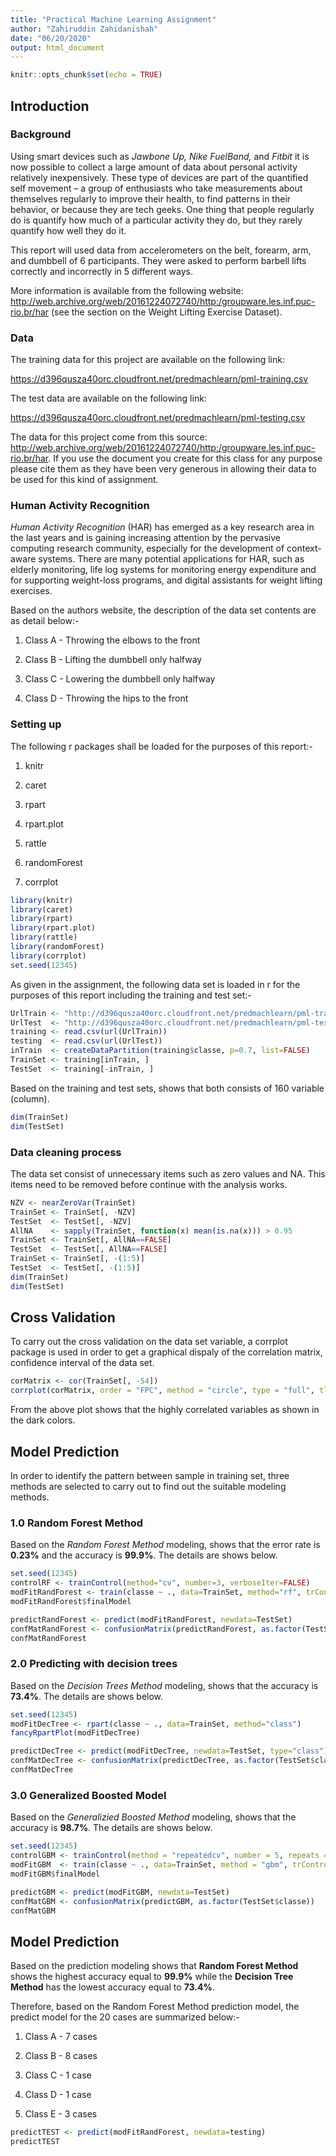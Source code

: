 ```yaml
---
title: "Practical Machine Learning Assignment"
author: "Zahiruddin Zahidanishah"
date: "06/20/2020"
output: html_document
---
```


```r
knitr::opts_chunk$set(echo = TRUE)
```

## Introduction

### Background

Using smart devices such as *Jawbone Up, Nike FuelBand,* and *Fitbit* it is now possible to collect a large amount of data about personal activity relatively inexpensively. These type of devices are part of the quantified self movement – a group of enthusiasts who take measurements about themselves regularly to improve their health, to find patterns in their behavior, or because they are tech geeks. One thing that people regularly do is quantify how much of a particular activity they do, but they rarely quantify how well they do it. 

This report will used data from accelerometers on the belt, forearm, arm, and dumbbell of 6 participants. They were asked to perform barbell lifts correctly and incorrectly in 5 different ways. 

More information is available from the following website: <http://web.archive.org/web/20161224072740/http:/groupware.les.inf.puc-rio.br/har> (see the section on the Weight Lifting Exercise Dataset).

### Data

The training data for this project are available on the following link:

<https://d396qusza40orc.cloudfront.net/predmachlearn/pml-training.csv>

The test data are available on the following link:

<https://d396qusza40orc.cloudfront.net/predmachlearn/pml-testing.csv>

The data for this project come from this source: <http://web.archive.org/web/20161224072740/http:/groupware.les.inf.puc-rio.br/har>. If you use the document you create for this class for any purpose please cite them as they have been very generous in allowing their data to be used for this kind of assignment.

### Human Activity Recognition

*Human Activity Recognition* (HAR) has emerged as a key research area in the last years and is gaining increasing attention by the pervasive computing research community, especially for the development of context-aware systems. There are many potential applications for HAR, such as elderly monitoring, life log systems for monitoring energy expenditure and for supporting weight-loss programs, and digital assistants for weight lifting exercises.

Based on the authors website, the description of the data set contents are as detail below:-

1. Class A - Throwing the elbows to the front

2. Class B - Lifting the dumbbell only halfway

3. Class C - Lowering the dumbbell only halfway

4. Class D - Throwing the hips to the front

### Setting up

The following r packages shall be loaded for the purposes of this report:-

1. knitr

2. caret

3. rpart

4. rpart.plot

5. rattle

6. randomForest

7. corrplot

``` r
library(knitr)
library(caret)
library(rpart)
library(rpart.plot)
library(rattle)
library(randomForest)
library(corrplot)
set.seed(12345)
```

As given in the assignment, the following data set is loaded in r for the purposes of this report including the training and test set:-

``` r
UrlTrain <- "http://d396qusza40orc.cloudfront.net/predmachlearn/pml-training.csv"
UrlTest  <- "http://d396qusza40orc.cloudfront.net/predmachlearn/pml-testing.csv"
training <- read.csv(url(UrlTrain))
testing  <- read.csv(url(UrlTest))
inTrain  <- createDataPartition(training$classe, p=0.7, list=FALSE)
TrainSet <- training[inTrain, ]
TestSet  <- training[-inTrain, ]
```

Based on the training and test sets, shows that both consists of 160 variable (column). 

``` r
dim(TrainSet)
dim(TestSet)
```

### Data cleaning process

The data set consist of unnecessary items such as zero values and NA. This items need to be removed before continue with the analysis works.

``` r
NZV <- nearZeroVar(TrainSet)
TrainSet <- TrainSet[, -NZV]
TestSet  <- TestSet[, -NZV]
AllNA    <- sapply(TrainSet, function(x) mean(is.na(x))) > 0.95
TrainSet <- TrainSet[, AllNA==FALSE]
TestSet  <- TestSet[, AllNA==FALSE]
TrainSet <- TrainSet[, -(1:5)]
TestSet  <- TestSet[, -(1:5)]
dim(TrainSet)
dim(TestSet)
```

## Cross Validation

To carry out the cross validation on the data set variable, a corrplot package is used in order to get a graphical dispaly of the correlation matrix, confidence interval of the data set.

``` r
corMatrix <- cor(TrainSet[, -54])
corrplot(corMatrix, order = "FPC", method = "circle", type = "full", tl.cex = 0.8, tl.col = rgb(0, 0, 0))
```

From the above plot shows that the highly correlated variables as shown in the dark colors.

## Model Prediction

In order to identify the pattern between sample in training set, three methods are selected to carry out to find out the suitable modeling methods.

### 1.0 Random Forest Method

Based on the *Random Forest Method* modeling, shows that the error rate is **0.23%** and the accuracy is **99.9%**. The details are shows below.

``` r
set.seed(12345)
controlRF <- trainControl(method="cv", number=3, verboseIter=FALSE)
modFitRandForest <- train(classe ~ ., data=TrainSet, method="rf", trControl=controlRF)
modFitRandForest$finalModel
```

``` r
predictRandForest <- predict(modFitRandForest, newdata=TestSet)
confMatRandForest <- confusionMatrix(predictRandForest, as.factor(TestSet$classe))
confMatRandForest
```

### 2.0 Predicting with decision trees

Based on the *Decision Trees Method* modeling, shows that the accuracy is **73.4%**. The details are shows below.

``` r
set.seed(12345)
modFitDecTree <- rpart(classe ~ ., data=TrainSet, method="class")
fancyRpartPlot(modFitDecTree)
```

``` r
predictDecTree <- predict(modFitDecTree, newdata=TestSet, type="class")
confMatDecTree <- confusionMatrix(predictDecTree, as.factor(TestSet$classe))
confMatDecTree
```

### 3.0 Generalized Boosted Model

Based on the *Generalizied Boosted Method* modeling, shows that the accuracy is **98.7%**. The details are shows below.

``` r
set.seed(12345)
controlGBM <- trainControl(method = "repeatedcv", number = 5, repeats = 1)
modFitGBM  <- train(classe ~ ., data=TrainSet, method = "gbm", trControl = controlGBM, verbose = FALSE)
modFitGBM$finalModel
```

``` r
predictGBM <- predict(modFitGBM, newdata=TestSet)
confMatGBM <- confusionMatrix(predictGBM, as.factor(TestSet$classe))
confMatGBM
```

## Model Prediction

Based on the prediction modeling shows that **Random Forest Method** shows the highest accuracy equal to **99.9%** while the **Decision Tree Method** has the lowest accuracy equal to **73.4%**.

Therefore, based on the Random Forest Method prediction model, the predict model for the 20 cases are summarized below:-

1. Class A - 7 cases

2. Class B - 8 cases

3. Class C - 1 case

4. Class D - 1 case

5. Class E - 3 cases

``` r
predictTEST <- predict(modFitRandForest, newdata=testing)
predictTEST
```
